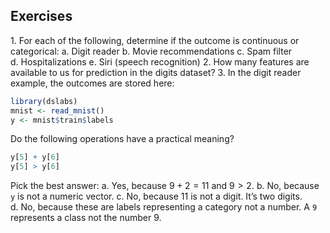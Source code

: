 ## Exercises 
1\. For each of the following, determine if the outcome is continuous or categorical: 
a. Digit reader 
b. Movie recommendations 
c. Spam filter 
d. Hospitalizations 
e. Siri (speech recognition) 
2\. How many features are available to us for prediction in the digits dataset? 
3\. In the digit reader example, the outcomes are stored here: 
```r
library(dslabs) 
mnist <- read_mnist() 
y <- mnist$train$labels 
``` 
Do the following operations have a practical meaning? 
```r
y[5] + y[6] 
y[5] > y[6] 
``` 
Pick the best answer: 
a. Yes, because $9 + 2 = 11$ and $9 > 2$. 
b. No, because `y` is not a numeric vector. 
c. No, because 11 is not a digit. It's two digits. 
d. No, because these are labels representing a category not a number. A `9` represents a class not the number 9. 

 
